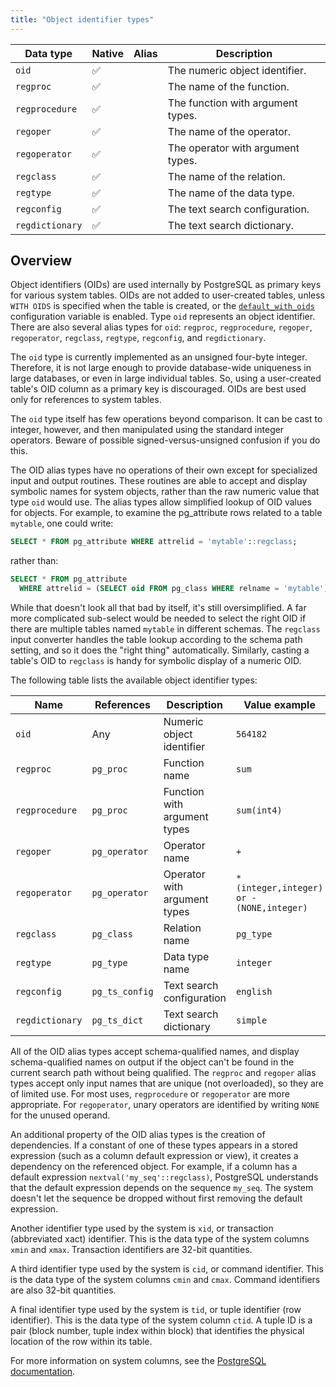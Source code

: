 ```yaml
---
title: "Object identifier types"
---
```


|      Data type      | Native | Alias |                Description             |
| ------------------- | ------ | ----- | -------------------------------------- |
| `oid` | ✅ |     |  The numeric object identifier. | 
| `regproc` | ✅ |      | The name of the function. | 
| `regprocedure`| ✅ |      | The function with argument types. | 
| `regoper` | ✅ |      | The name of the operator. | 
| `regoperator` | ✅ |      | The operator with argument types. | 
| `regclass` | ✅ |      | The name of the relation. | 
| `regtype` | ✅ |      | The name of the data type. | 
| `regconfig` | ✅ |      | The text search configuration. | 
| `regdictionary` | ✅ |      | The text search dictionary. |

## Overview

Object identifiers (OIDs) are used internally by PostgreSQL as primary keys for various system tables. OIDs are not added to user-created tables, unless `WITH OIDS` is specified when the table is created, or the [`default_with_oids`](https://www.postgresql.org/docs/9.3/runtime-config-compatible.html#GUC-DEFAULT-WITH-OIDS) configuration variable is enabled. Type `oid` represents an object identifier. There are also several alias types for `oid`: `regproc`, `regprocedure`, `regoper`, `regoperator`, `regclass`, `regtype`, `regconfig`, and `regdictionary`. 

The `oid` type is currently implemented as an unsigned four-byte integer. Therefore, it is not large enough to provide database-wide uniqueness in large databases, or even in large individual tables. So, using a user-created table's OID column as a primary key is discouraged. OIDs are best used only for references to system tables.

The `oid` type itself has few operations beyond comparison. It can be cast to integer, however, and then manipulated using the standard integer operators. Beware of possible signed-versus-unsigned confusion if you do this.

The OID alias types have no operations of their own except for specialized input and output routines. These routines are able to accept and display symbolic names for system objects, rather than the raw numeric value that type `oid` would use. The alias types allow simplified lookup of OID values for objects. For example, to examine the pg_attribute rows related to a table` mytable`, one could write:

```sql
SELECT * FROM pg_attribute WHERE attrelid = 'mytable'::regclass;
```
rather than:

```sql
SELECT * FROM pg_attribute
  WHERE attrelid = (SELECT oid FROM pg_class WHERE relname = 'mytable');
```

While that doesn't look all that bad by itself, it's still oversimplified. A far more complicated sub-select would be needed to select the right OID if there are multiple tables named `mytable` in different schemas. The `regclass` input converter handles the table lookup according to the schema path setting, and so it does the "right thing" automatically. Similarly, casting a table's OID to `regclass` is handy for symbolic display of a numeric OID.

The following table lists the available object identifier types:

| Name | References | Description | Value example |
| ---- | ---------- | ----------- | ------------- |
| `oid` | Any | Numeric object identifier | `564182` |
| `regproc` | `pg_proc` | Function name | `sum` |
| `regprocedure` | `pg_proc	` | Function with argument types | `sum(int4)` |
| `regoper` | `pg_operator` | Operator name	| `+` |
| `regoperator` | `pg_operator` | Operator with argument types | `*(integer,integer) or -(NONE,integer)` |
| `regclass` | `pg_class` | Relation name | `pg_type` |
| `regtype` | `pg_type` | Data type name | `integer` |
| `regconfig` | `pg_ts_config` | Text search configuration | `english` |
| `regdictionary` | `pg_ts_dict` | Text search dictionary | `simple` |	

All of the OID alias types accept schema-qualified names, and display schema-qualified names on output if the object can't be found in the current search path without being qualified. The `regproc` and `regoper` alias types accept only input names that are unique (not overloaded), so they are of limited use. For most uses, `regprocedure` or `regoperator` are more appropriate. For `regoperator`, unary operators are identified by writing `NONE` for the unused operand.

An additional property of the OID alias types is the creation of dependencies. If a constant of one of these types appears in a stored expression (such as a column default expression or view), it creates a dependency on the referenced object. For example, if a column has a default expression `nextval('my_seq'::regclass)`, PostgreSQL understands that the default expression depends on the sequence `my_seq`. The system doesn't let the sequence be dropped without first removing the default expression.

Another identifier type used by the system is `xid`, or transaction (abbreviated xact) identifier. This is the data type of the system columns `xmin` and `xmax`. Transaction identifiers are 32-bit quantities.

A third identifier type used by the system is `cid`, or command identifier. This is the data type of the system columns `cmin` and `cmax`. Command identifiers are also 32-bit quantities.

A final identifier type used by the system is `tid`, or tuple identifier (row identifier). This is the data type of the system column `ctid`. A tuple ID is a pair (block number, tuple index within block) that identifies the physical location of the row within its table.

For more information on system columns, see the [PostgreSQL documentation](https://www.postgresql.org/docs/9.3/ddl-system-columns.html).

